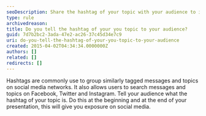 ```yaml
---
seoDescription: Share the hashtag of your topic with your audience to increase social media exposure and facilitate searchability.
type: rule
archivedreason:
title: Do you tell the hashtag of your you topic to your audience?
guid: 7d7b2bc2-3ada-47e2-ac26-37c45d34e7c9
uri: do-you-tell-the-hashtag-of-your-you-topic-to-your-audience
created: 2015-04-02T04:34:34.0000000Z
authors: []
related: []
redirects: []
---
```


Hashtags are commonly use to group similarly tagged messages and topics on social media networks. It also allows users to search messages and topics on Facebook, Twitter and Instagram.
Tell your audience what the hashtag of your topic is. Do this at the beginning and at the end of your presentation, this will give you exposure on social media.